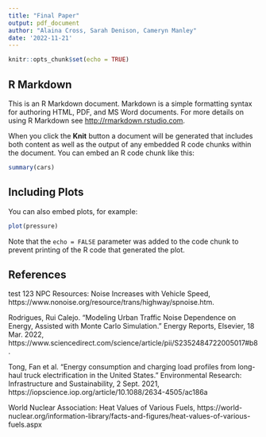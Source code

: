 ```yaml
---
title: "Final Paper"
output: pdf_document
author: "Alaina Cross, Sarah Denison, Cameryn Manley"
date: '2022-11-21'
---
```


```r
knitr::opts_chunk$set(echo = TRUE)
```

## R Markdown

This is an R Markdown document. Markdown is a simple formatting syntax for authoring HTML, PDF, and MS Word documents. For more details on using R Markdown see <http://rmarkdown.rstudio.com>.

When you click the **Knit** button a document will be generated that includes both content as well as the output of any embedded R code chunks within the document. You can embed an R code chunk like this:

```r
summary(cars)
```

## Including Plots

You can also embed plots, for example:

```r
plot(pressure)
```

Note that the `echo = FALSE` parameter was added to the code chunk to prevent printing of the R code that generated the plot.

## References
test 123
NPC Resources: Noise Increases with Vehicle Speed, https://www.nonoise.org/resource/trans/highway/spnoise.htm. 

Rodrigues, Rui Calejo. “Modeling Urban Traffic Noise Dependence on Energy, Assisted with Monte Carlo Simulation.” Energy Reports, Elsevier, 18 Mar. 2022, https://www.sciencedirect.com/science/article/pii/S2352484722005017#b8. 

Tong, Fan et al. "Energy consumption and charging load profiles from long-haul truck electrification in the United States." Environmental Research: Infrastructure and Sustainability, 2 Sept. 2021, https://iopscience.iop.org/article/10.1088/2634-4505/ac186a 

World Nuclear Association: Heat Values of Various Fuels, https://world-nuclear.org/information-library/facts-and-figures/heat-values-of-various-fuels.aspx 

